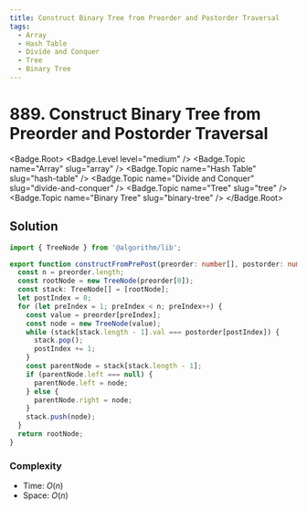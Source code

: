 ```yaml
---
title: Construct Binary Tree from Preorder and Postorder Traversal
tags:
  - Array
  - Hash Table
  - Divide and Conquer
  - Tree
  - Binary Tree
---
```


# 889. Construct Binary Tree from Preorder and Postorder Traversal

<Badge.Root>
  <Badge.Level level="medium" />
  <Badge.Topic name="Array" slug="array" />
  <Badge.Topic name="Hash Table" slug="hash-table" />
  <Badge.Topic name="Divide and Conquer" slug="divide-and-conquer" />
  <Badge.Topic name="Tree" slug="tree" />
  <Badge.Topic name="Binary Tree" slug="binary-tree" />
</Badge.Root>

## Solution

```typescript filename="solution.ts" copy
import { TreeNode } from '@algorithm/lib';

export function constructFromPrePost(preorder: number[], postorder: number[]): TreeNode {
  const n = preorder.length;
  const rootNode = new TreeNode(preorder[0]);
  const stack: TreeNode[] = [rootNode];
  let postIndex = 0;
  for (let preIndex = 1; preIndex < n; preIndex++) {
    const value = preorder[preIndex];
    const node = new TreeNode(value);
    while (stack[stack.length - 1].val === postorder[postIndex]) {
      stack.pop();
      postIndex += 1;
    }
    const parentNode = stack[stack.length - 1];
    if (parentNode.left === null) {
      parentNode.left = node;
    } else {
      parentNode.right = node;
    }
    stack.push(node);
  }
  return rootNode;
}
```

### Complexity

- Time: $O(n)$
- Space: $O(n)$

<ProblemLink
  codingSite="leetcode"
  href="https://leetcode.com/problems/construct-binary-tree-from-preorder-and-postorder-traversal"
  title="Construct Binary Tree from Preorder and Postorder Traversal"
/>
